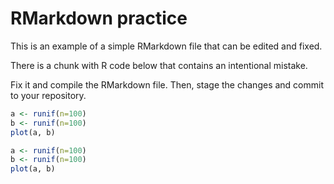 # RMarkdown practice

This is an example of a simple RMarkdown file that can be edited and fixed.

There is a chunk with R code below that contains an intentional mistake. 

Fix it and compile the RMarkdown file. Then, stage the changes and commit to your repository.


```r
a <- runif(n=100)
b <- runif(n=100)
plot(a, b)
```


```r
a <- runif(n=100)
b <- runif(n=100)
plot(a, b)
```